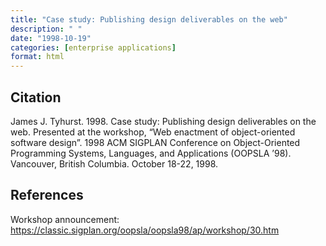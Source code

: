 ```yaml
---
title: "Case study: Publishing design deliverables on the web"
description: " "
date: "1998-10-19"
categories: [enterprise applications]
format: html
---
```


## Citation

James J. Tyhurst. 1998.
Case study: Publishing design deliverables on the web.
Presented at the workshop, "Web enactment of object-oriented software design".
1998 ACM SIGPLAN Conference on Object-Oriented Programming Systems,
Languages, and Applications (OOPSLA '98).
Vancouver, British Columbia.
October 18-22, 1998.

## References

Workshop announcement: [https://classic.sigplan.org/oopsla/oopsla98/ap/workshop/30.htm](https://classic.sigplan.org/oopsla/oopsla98/ap/workshop/30.htm)

